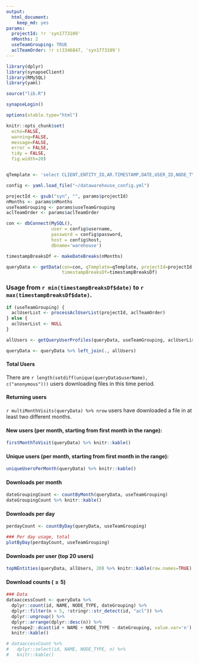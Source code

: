 ```yaml
---
output: 
  html_document: 
    keep_md: yes
params:
  projectId: !r 'syn1773109'
  nMonths: 2
  useTeamGrouping: TRUE
  aclTeamOrder: !r c(3346847, 'syn1773109')
---
```


```r
library(dplyr)
library(synapseClient)
library(RMySQL)
library(yaml)

source("lib.R")

synapseLogin()

options(xtable.type="html")

knitr::opts_chunk$set(
  echo=FALSE,
  warning=FALSE,
  message=FALSE,
  error = FALSE,
  tidy = FALSE,
  fig.width=20)


qTemplate <- 'select CLIENT,ENTITY_ID,AR.TIMESTAMP,DATE,USER_ID,NODE_TYPE,N.NAME from ACCESS_RECORD AR, PROCESSED_ACCESS_RECORD PAR, NODE_SNAPSHOT N, (select distinct ID from NODE_SNAPSHOT where PROJECT_ID = %s) NODE where MONTH(FROM_UNIXTIME(AR.TIMESTAMP/1000))=%s AND YEAR(FROM_UNIXTIME(AR.TIMESTAMP/1000))=%s and AR.RESPONSE_STATUS=200 AND AR.SESSION_ID = PAR.SESSION_ID and AR.TIMESTAMP = PAR.TIMESTAMP and PAR.ENTITY_ID = NODE.ID and N.ID = NODE.ID and (PAR.NORMALIZED_METHOD_SIGNATURE = "GET /entity/#/file" or PAR.NORMALIZED_METHOD_SIGNATURE = "GET /entity/#/version/#/file");'

```

```r
config <- yaml.load_file("~/datawarehouse_config.yml")

projectId <- gsub("syn", "", params$projectId)
nMonths <- params$nMonths
useTeamGrouping <- params$useTeamGrouping
aclTeamOrder <- params$aclTeamOrder

con <- dbConnect(MySQL(),
                 user = config$username,
                 password = config$password,
                 host = config$host,
                 dbname='warehouse')

timestampBreaksDf <- makeDateBreaks(nMonths)
```


```r
queryData <- getData(con=con, qTemplate=qTemplate, projectId=projectId,
                     timestampBreaksDf=timestampBreaksDf)
```

### Usage from `r min(timestampBreaksDf$date)` to `r max(timestampBreaksDf$date)`.

```r
if (useTeamGrouping) {
  aclUserList <- processAclUserList(projectId, aclTeamOrder)
} else {
  aclUserList <- NULL
}
```

```r
allUsers <- getQueryUserProfiles(queryData, useTeamGrouping, aclUserList)
```

```r
queryData <- queryData %>% left_join(., allUsers)
```

#### Total Users
There are `r length(setdiff(unique(queryData$userName), c("anonymous")))` users downloading files in this time period. 

#### Returning users
`r multiMonthVisits(queryData) %>% nrow` users have downloaded a file in at least two different months.

#### New users (per month, starting from first month in the range):
```r
firstMonthToVisit(queryData) %>% knitr::kable()
```

#### Unique users (per month, starting from first month in the range):
```r
uniqueUsersPerMonth(queryData) %>% knitr::kable()
```

#### Downloads per month
```r
dateGroupingCount <- countByMonth(queryData, useTeamGrouping)
dateGroupingCount %>% knitr::kable()
```

#### Downloads per day
```r
perdayCount <- countByDay(queryData, useTeamGrouping)
```

```r
### Per day usage, total
plotByDay(perdayCount, useTeamGrouping)
```

#### Downloads per user (top 20 users)
```r
topNEntities(queryData, allUsers, 20) %>% knitr::kable(row.names=TRUE)
```

#### Download counts ($\geq 5$)
```r
### Data
dataaccessCount <- queryData %>%
  dplyr::count(id, NAME, NODE_TYPE, dateGrouping) %>% 
  dplyr::filter(n > 5, !stringr::str_detect(id, "acl")) %>%
  dplyr::ungroup() %>%
  dplyr::arrange(dplyr::desc(n)) %>% 
  reshape2::dcast(id + NAME + NODE_TYPE ~ dateGrouping, value.var='n') %>% 
  knitr::kable()

# dataaccessCount %>% 
#   dplyr::select(id, NAME, NODE_TYPE, n) %>% 
#   knitr::kable()
```